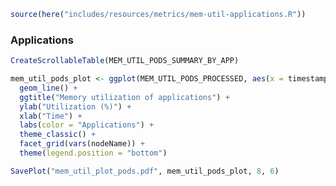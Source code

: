 ```r
source(here("includes/resources/metrics/mem-util-applications.R"))
```

### Applications

```r
CreateScrollableTable(MEM_UTIL_PODS_SUMMARY_BY_APP)
```

```r
mem_util_pods_plot <- ggplot(MEM_UTIL_PODS_PROCESSED, aes(x = timestamp, y = X_value, colour = application)) +
  geom_line() +
  ggtitle("Memory utilization of applications") +
  ylab("Utilization (%)") +
  xlab("Time") +
  labs(color = "Applications") +
  theme_classic() +
  facet_grid(vars(nodeName)) +
  theme(legend.position = "bottom")

SavePlot("mem_util_plot_pods.pdf", mem_util_pods_plot, 8, 6)
```
